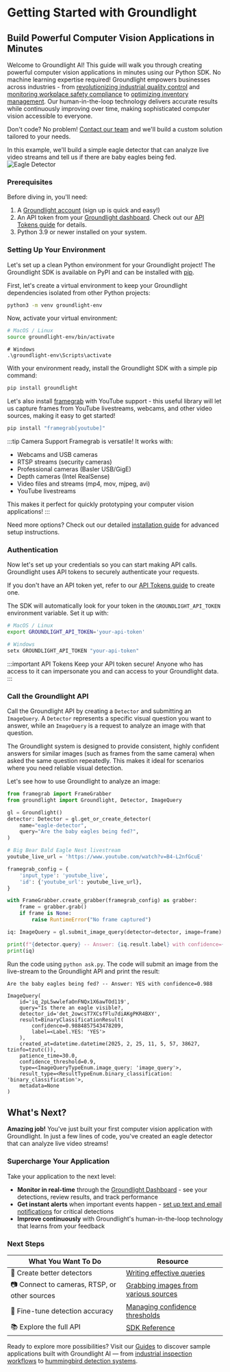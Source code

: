 # Getting Started with Groundlight

## Build Powerful Computer Vision Applications in Minutes

Welcome to Groundlight AI! This guide will walk you through creating powerful computer vision applications in minutes using our Python SDK.
No machine learning expertise required! Groundlight empowers businesses across industries -
from [revolutionizing industrial quality control](https://www.groundlight.ai/blog/lkq-corporation-uses-groundlight-ai-to-revolutionize-quality-control-and-inspection)
and [monitoring workplace safety compliance](https://www.groundlight.ai/use-cases/ppe-detection-in-the-workplace)
to [optimizing inventory management](https://www.groundlight.ai/use-cases/inventory-monitoring-using-vision-ai).
Our human-in-the-loop technology delivers accurate results while continuously improving over time, making
sophisticated computer vision accessible to everyone.

Don't code? No problem! [Contact our team](mailto:support@groundlight.ai) and we'll build a custom solution tailored to your needs.

In this example, we'll build a simple eagle detector that can analyze live video streams and tell us if there are baby eagles being fed.
![Eagle Detector](/img/eagle_detector.png)

### Prerequisites
Before diving in, you'll need:
1. A [Groundlight account](https://dashboard.groundlight.ai/) (sign up is quick and easy!)
2. An API token from your [Groundlight dashboard](https://dashboard.groundlight.ai/reef/my-account/api-tokens). Check out our [API Tokens guide](/docs/getting-started/api-tokens) for details.
3. Python 3.9 or newer installed on your system.

### Setting Up Your Environment

Let's set up a clean Python environment for your Groundlight project! The Groundlight SDK is available on PyPI and can be installed with [pip](https://packaging.python.org/en/latest/tutorials/installing-packages/#use-pip-for-installing).

First, let's create a virtual environment to keep your Groundlight dependencies isolated from other Python projects:
```bash
python3 -m venv groundlight-env
```
Now, activate your virtual environment:
```bash
# MacOS / Linux
source groundlight-env/bin/activate
```
```
# Windows
.\groundlight-env\Scripts\activate
```

With your environment ready, install the Groundlight SDK with a simple pip command:
```bash
pip install groundlight
```

Let's also install [framegrab](https://github.com/groundlight/framegrab) with YouTube support -
this useful library will let us capture frames from YouTube livestreams, webcams, and other video
sources, making it easy to get started!
```bash
pip install "framegrab[youtube]"
```
:::tip Camera Support
Framegrab is versatile! It works with:
- Webcams and USB cameras
- RTSP streams (security cameras)
- Professional cameras (Basler USB/GigE)
- Depth cameras (Intel RealSense)
- Video files and streams (mp4, mov, mjpeg, avi)
- YouTube livestreams

This makes it perfect for quickly prototyping your computer vision applications!
:::

Need more options? Check out our detailed [installation guide](/docs/installation/) for advanced setup instructions.

### Authentication

Now let's set up your credentials so you can start making API calls. Groundlight uses API tokens to securely authenticate your requests.

If you don't have an API token yet, refer to our [API Tokens guide](/docs/getting-started/api-tokens) to create one.

The SDK will automatically look for your token in the `GROUNDLIGHT_API_TOKEN` environment variable. Set it up with:
```bash
# MacOS / Linux
export GROUNDLIGHT_API_TOKEN='your-api-token'
```
```powershell
# Windows
setx GROUNDLIGHT_API_TOKEN "your-api-token"
```
:::important API Tokens
Keep your API token secure! Anyone who has access to it can impersonate you and can access to your Groundlight data.
:::

### Call the Groundlight API

Call the Groundlight API by creating a `Detector` and submitting an `ImageQuery`. A `Detector` represents a specific
visual question you want to answer, while an `ImageQuery` is a request to analyze an image with that question.

The Groundlight system is designed to provide consistent, highly confident answers for similar images
(such as frames from the same camera) when asked the same question repeatedly. This makes it ideal for
scenarios where you need reliable visual detection.

Let's see how to use Groundlight to analyze an image:
```python title="ask.py" notest
from framegrab import FrameGrabber
from groundlight import Groundlight, Detector, ImageQuery

gl = Groundlight()
detector: Detector = gl.get_or_create_detector(
    name="eagle-detector",
    query="Are the baby eagles being fed?",
)

# Big Bear Bald Eagle Nest livestream
youtube_live_url = 'https://www.youtube.com/watch?v=B4-L2nfGcuE'

framegrab_config = {
    'input_type': 'youtube_live',
    'id': {'youtube_url': youtube_live_url},
}

with FrameGrabber.create_grabber(framegrab_config) as grabber:
    frame = grabber.grab()
    if frame is None:
        raise RuntimeError("No frame captured")

iq: ImageQuery = gl.submit_image_query(detector=detector, image=frame)

print(f"{detector.query} -- Answer: {iq.result.label} with confidence={iq.result.confidence:.3f}\n")
print(iq)
```

Run the code using `python ask.py`. The code will submit an image from the live-stream to the Groundlight API and print the result:
```
Are the baby eagles being fed? -- Answer: YES with confidence=0.988

ImageQuery(
    id='iq_2pL5wwlefaOnFNQx1X6awTOd119',
    query="Is there an eagle visible?,
    detector_id='det_2owcsT7XCsfFlu7diAKgPKR4BXY',
    result=BinaryClassificationResult(
        confidence=0.9884857543478209,
        label=<Label.YES: 'YES'>
    ),
    created_at=datetime.datetime(2025, 2, 25, 11, 5, 57, 38627, tzinfo=tzutc()),
    patience_time=30.0,
    confidence_threshold=0.9,
    type=<ImageQueryTypeEnum.image_query: 'image_query'>,
    result_type=<ResultTypeEnum.binary_classification: 'binary_classification'>,
    metadata=None
)
```
## What's Next?

**Amazing job!** You've just built your first computer vision application with Groundlight.
In just a few lines of code, you've created an eagle detector that can analyze live video streams!

### Supercharge Your Application

Take your application to the next level:

- **Monitor in real-time** through the [Groundlight Dashboard](https://dashboard.groundlight.ai/) - see your detections, review results, and track performance
- **Get instant alerts** when important events happen - [set up text and email notifications](/docs/guide/alerts) for critical detections
- **Improve continuously** with Groundlight's human-in-the-loop technology that learns from your feedback

### Next Steps

| What You Want To Do | Resource |
|---|---|
| 📝 Create better detectors | [Writing effective queries](/docs/getting-started/writing-queries) |
| 📷 Connect to cameras, RTSP, or other sources | [Grabbing images from various sources](/docs/guide/grabbing-images) |
| 🎯 Fine-tune detection accuracy | [Managing confidence thresholds](/docs/guide/managing-confidence) |
| 📚 Explore the full API | [SDK Reference](/docs/api-reference/) |

Ready to explore more possibilities? Visit our [Guides](https://www.groundlight.ai/guides) to discover sample
applications built with Groundlight AI — from [industrial inspection workflows](https://www.groundlight.ai/blog/lkq-corporation-uses-groundlight-ai-to-revolutionize-quality-control-and-inspection)
to [hummingbird detection systems](https://www.groundlight.ai/guides/detecting-hummingbirds-with-groundlight-ai).